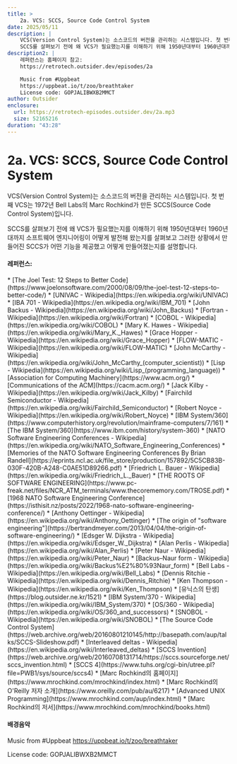 ```yaml
---
title: >
    2a. VCS: SCCS, Source Code Control System
date: 2025/05/11
description: |
    VCS(Version Control System)는 소스코드의 버전을 관리하는 시스템입니다. 첫 번째 VCS는 1972년 Bell Labs의 Marc Rochkind가 만든 SCCS(Source Code Control System)입니다.
    SCCS를 살펴보기 전에 왜 VCS가 필요했는지를 이해하기 위해 1950년대부터 1960년대까지 소프트웨어 엔지니어링이 어떻게 발전해 왔는지를 살펴보고 그러한 상황에서 만들어진 SCCS가 어떤 기능을 제공했고 어떻게 만들어졌는지를 설명합니다.
description2: |
    레퍼런스는 홈페이지 참고:
    https://retrotech.outsider.dev/episodes/2a

    Music from #Uppbeat
    https://uppbeat.io/t/zoo/breathtaker
    License code: GOPJALIBWXB2MMCT
author: Outsider
enclosure:
  url: https://retrotech-episodes.outsider.dev/2a.mp3
  size: 52165216
duration: "43:28"
---
```


# 2a. VCS: SCCS, Source Code Control System

VCS(Version Control System)는 소스코드의 버전을 관리하는 시스템입니다.
첫 번째 VCS는 1972년 Bell Labs의 Marc Rochkind가 만든 SCCS(Source Code Control System)입니다.

SCCS를 살펴보기 전에 왜 VCS가 필요했는지를 이해하기 위해
1950년대부터 1960년대까지 소프트웨어 엔지니어링이 어떻게 발전해 왔는지를 살펴보고
그러한 상황에서 만들어진 SCCS가 어떤 기능을 제공했고 어떻게 만들어졌는지를 설명합니다.


<Badges
/>

#### 레퍼런스:
<div className="refs">
    * [The Joel Test: 12 Steps to Better Code](https://www.joelonsoftware.com/2000/08/09/the-joel-test-12-steps-to-better-code/)
    * [UNIVAC - Wikipedia](https://en.wikipedia.org/wiki/UNIVAC)
    * [IBA 701 - Wikipedia](https://en.wikipedia.org/wiki/IBM_701)
    * [John Backus - Wikipedia](https://en.wikipedia.org/wiki/John_Backus)
    * [Fortran - Wikipedia](https://en.wikipedia.org/wiki/Fortran)
    * [COBOL - Wikipedia](https://en.wikipedia.org/wiki/COBOL)
    * [Mary K. Hawes - Wikipedia](https://en.wikipedia.org/wiki/Mary_K._Hawes)
    * [Grace Hopper - Wikipedia](https://en.wikipedia.org/wiki/Grace_Hopper)
    * [FLOW-MATIC - Wikipedia](https://en.wikipedia.org/wiki/FLOW-MATIC)
    * [John McCarthy - Wikipedia](https://en.wikipedia.org/wiki/John_McCarthy_(computer_scientist))
    * [Lisp - Wikipedia](https://en.wikipedia.org/wiki/Lisp_(programming_language))
    * [Association for Computing Machinery](https://www.acm.org/)
    * [Communications of the ACM](https://cacm.acm.org/)
    * [Jack Kilby - Wikipedia](https://en.wikipedia.org/wiki/Jack_Kilby)
    * [Fairchild Semiconductor - Wikipedia](https://en.wikipedia.org/wiki/Fairchild_Semiconductor)
    * [Robert Noyce - Wikipedia](https://en.wikipedia.org/wiki/Robert_Noyce)
    * [IBM System/360](https://www.computerhistory.org/revolution/mainframe-computers/7/161)
    * [The IBM System/360](https://www.ibm.com/history/system-360)
    * [NATO Software Engineering Conferences - Wikipedia](https://en.wikipedia.org/wiki/NATO_Software_Engineering_Conferences)
    * [Memories of the NATO Software Engineering Conferences By Brian Randell](https://eprints.ncl.ac.uk/file_store/production/157892/5C5CB83B-030F-420B-A248-C0AE51D89266.pdf)
    * [Friedrich L. Bauer - Wikipedia](https://en.wikipedia.org/wiki/Friedrich_L._Bauer)
    * [THE ROOTS OF SOFTWARE ENGINEERING](https://www.pc-freak.net/files/NCR_ATM_terminals/www.thecorememory.com/TROSE.pdf)
    * [1968 NATO Software Engineering Conference](https://isthisit.nz/posts/2022/1968-nato-software-engineering-conference/)
    * [Anthony Oettinger - Wikipedia](https://en.wikipedia.org/wiki/Anthony_Oettinger)
    * [The origin of "software engineering"](https://bertrandmeyer.com/2013/04/04/the-origin-of-software-engineering/)
    * [Edsger W. Dijkstra - Wikipedia](https://en.wikipedia.org/wiki/Edsger_W._Dijkstra)
    * [Alan Perlis - Wikipedia](https://en.wikipedia.org/wiki/Alan_Perlis)
    * [Peter Naur - Wikipedia](https://en.wikipedia.org/wiki/Peter_Naur)
    * [Backus–Naur form - Wikipedia](https://en.wikipedia.org/wiki/Backus%E2%80%93Naur_form)
    * [Bell Labs - Wikipedia](https://en.wikipedia.org/wiki/Bell_Labs)
    * [Dennis Ritchie - Wikipedia](https://en.wikipedia.org/wiki/Dennis_Ritchie)
    * [Ken Thompson - Wikipedia](https://en.wikipedia.org/wiki/Ken_Thompson)
    * [유닉스의 탄생](https://blog.outsider.ne.kr/1521)
    * [IBM System/370 - Wikipedia](https://en.wikipedia.org/wiki/IBM_System/370)
    * [OS/360 - Wikipedia](https://en.wikipedia.org/wiki/OS/360_and_successors)
    * [SNOBOL - Wikipedia](https://en.wikipedia.org/wiki/SNOBOL)
    * [The Source Code Control System](https://web.archive.org/web/20160801210145/http://basepath.com/aup/talks/SCCS-Slideshow.pdf)
    * [Interleaved deltas - Wikipedia](https://en.wikipedia.org/wiki/Interleaved_deltas)
    * [SCCS Invention](https://web.archive.org/web/20160708131714/https://sccs.sourceforge.net/sccs_invention.html)
    * [SCCS 4](https://www.tuhs.org/cgi-bin/utree.pl?file=PWB1/sys/source/sccs4)
    * [Marc Rochkind의 홈페이지](https://www.mrochkind.com/mrochkind/index.html)
    * [Marc Rochkind의 O'Reilly 저자 소개](https://www.oreilly.com/pub/au/6217)
    * [Advanced UNIX Programming](https://www.mrochkind.com/aup/index.html)
    * [Marc Rochkind의 저서](https://www.mrochkind.com/mrochkind/books.html)
</div>

#### 배경음악
Music from #Uppbeat
https://uppbeat.io/t/zoo/breathtaker

License code: GOPJALIBWXB2MMCT

